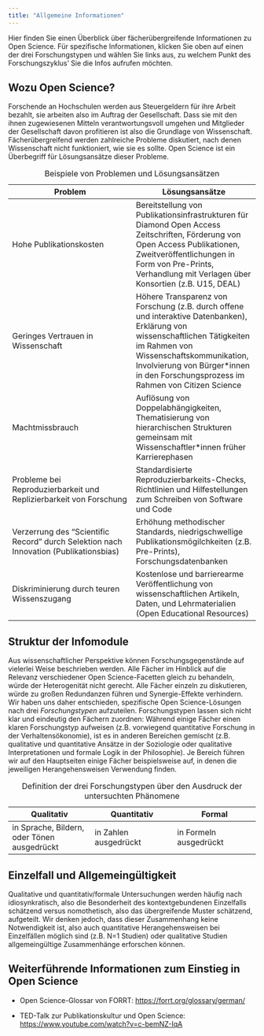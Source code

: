 ```yaml
---
title: "Allgemeine Informationen"
---
```


Hier finden Sie einen Überblick über fächerübergreifende Informationen zu Open Science. Für spezifische Informationen, klicken Sie oben auf einen der drei Forschungstypen und wählen Sie links aus, zu welchem Punkt des Forschungszyklus' Sie die Infos aufrufen möchten.

## Wozu Open Science?

Forschende an Hochschulen werden aus Steuergeldern für ihre Arbeit bezahlt, sie arbeiten also im Auftrag der Gesellschaft. Dass sie mit den ihnen zugewiesenen Mitteln verantwortungsvoll umgehen und Mitglieder der Gesellschaft davon profitieren ist also die Grundlage von Wissenschaft. Fächerübergreifend werden zahlreiche Probleme diskutiert, nach denen Wissenschaft nicht funktioniert, wie sie es sollte. Open Science ist ein Überbegriff für Lösungsansätze dieser Probleme.

| Problem | Lösungsansätze |
|----|----|
| Hohe Publikationskosten | Bereitstellung von Publikationsinfrastrukturen für Diamond Open Access Zeitschriften, Förderung von Open Access Publikationen, Zweitveröffentlichungen in Form von Pre-Prints, Verhandlung mit Verlagen über Konsortien (z.B. U15, DEAL) |
| Geringes Vertrauen in Wissenschaft | Höhere Transparenz von Forschung (z.B. durch offene und interaktive Datenbanken), Erklärung von wissenschaftlichen Tätigkeiten im Rahmen von Wissenschaftskommunikation, Involvierung von Bürger\*innen in den Forschungsprozess im Rahmen von Citizen Science |
| Machtmissbrauch | Auflösung von Doppelabhängigkeiten, Thematisierung von hierarchischen Strukturen gemeinsam mit Wissenschaftler\*innen früher Karrierephasen |
| Probleme bei Reproduzierbarkeit und Replizierbarkeit von Forschung | Standardisierte Reproduzierbarkeits-Checks, Richtlinien und Hilfestellungen zum Schreiben von Software und Code |
| Verzerrung des "Scientific Record" durch Selektion nach Innovation (Publikationsbias) | Erhöhung methodischer Standards, niedrigschwellige Publikationsmögilchkeiten (z.B. Pre-Prints), Forschungsdatenbanken |
| Diskriminierung durch teuren Wissenszugang | Kostenlose und barrierearme Veröffentlichung von wissenschaftlichen Artikeln, Daten, und Lehrmaterialien (Open Educational Resources) |

: Beispiele von Problemen und Lösungsansätzen

## Struktur der Infomodule

Aus wissenschaftlicher Perspektive können Forschungsgegenstände auf vielerlei Weise beschrieben werden. Alle Fächer im Hinblick auf die Relevanz verschiedener Open Science-Facetten gleich zu behandeln, würde der Heterogenität nicht gerecht. Alle Fächer einzeln zu diskutieren, würde zu großen Redundanzen führen und Synergie-Effekte verhindern. Wir haben uns daher entschieden, spezifische Open Science-Lösungen nach drei *Forschungstypen* aufzuteilen. Forschungstypen lassen sich nicht klar und eindeutig den Fächern zuordnen: Während einige Fächer einen klaren Forschungstyp aufweisen (z.B. vorwiegend quantitative Forschung in der Verhaltensökonomie), ist es in anderen Bereichen gemischt (z.B. qualitative und quantitative Ansätze in der Soziologie oder qualitative Interpretationen und formale Logik in der Philosophie). Je Bereich führen wir auf den Hauptseiten einige Fächer beispielsweise auf, in denen die jeweiligen Herangehensweisen Verwendung finden.

| Qualitativ | Quantitativ | Formal |
|----|----|----|
| in Sprache, Bildern, oder Tönen ausgedrückt | in Zahlen ausgedrückt | in Formeln ausgedrückt |

: Definition der drei Forschungstypen über den Ausdruck der untersuchten Phänomene

## Einzelfall und Allgemeingültigkeit

Qualitative und quantitativ/formale Untersuchungen werden häufig nach idiosynkratisch, also die Besonderheit des kontextgebundenen Einzelfalls schätzend versus nomothetisch, also das übergreifende Muster schätzend, aufgeteilt. Wir denken jedoch, dass dieser Zusammenhang keine Notwendigkeit ist, also auch quantitative Herangehensweisen bei Einzelfällen möglich sind (z.B. N=1 Studien) oder qualitative Studien allgemeingültige Zusammenhänge erforschen können.

## Weiterführende Informationen zum Einstieg in Open Science

-   Open Science-Glossar von FORRT: <https://forrt.org/glossary/german/>

-   TED-Talk zur Publikationskultur und Open Science: <https://www.youtube.com/watch?v=c-bemNZ-IqA>
